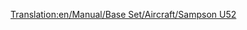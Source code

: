 [[Translation:en/Manual/Base Set/Aircraft/Sampson U52]]

{{ru/Авиация|Название=Sampson U52
|Изображение=[[File:en/JunkersJU52.png|Sampson U52]]
|Цена=28,710 (57.420)
|Скорость=473 км/ч (296 миль/ч)
|Обслуж=2,390 (4.780)
|Разработан=1928
|Срок=20
|Вместимость=25 пассажиров & 4 почтовых мешков
|
|Описание=Sampson U52 первый доступный  самолёт.
|Прототип=[https://www.wikipedia.org/wiki/Junkers Ju 52 Junkers  Ju 52]
}}